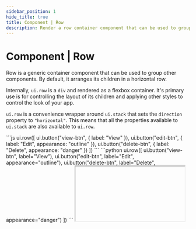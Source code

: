 ```yaml
---
sidebar_position: 1
hide_title: true
title: Component | Row
description: Render a row container component that can be used to group other components.
---
```




# Component | Row

Row is a generic container component that can be used to group other components. By default, it arranges its children in a horizontal row.

Internally, `ui.row` is a `div` and rendered as a flexbox container. It's primary use is for controlling the layout of its children and applying other styles to control the look of your app.

`ui.row` is a convenience wrapper around `ui.stack` that sets the `direction` property to `"horizontal"`. This means that all the properties available to `ui.stack` are also available to `ui.row`.

<Tabs groupId="sdkLanguage">
    <TabItem value="node" label="TypeScript / JavaScript">
    ```js
    ui.row([
        ui.button("view-btn", { label: "View" }),
        ui.button("edit-btn", { label: "Edit", appearance: "outline" }),
        ui.button("delete-btn", { label: "Delete", appearance: "danger" })
    ])
    ```
    </TabItem>
    <TabItem value="python" label="Python">
    ```python
    ui.row([
        ui.button("view-btn", label="View"),
        ui.button("edit-btn", label="Edit", appearance="outline"),
        ui.button("delete-btn", label="Delete", appearance="danger")
    ])
    ```
    </TabItem>
</Tabs>

<IFrame type="components-layout-row" heightPx={125} />

## API reference

See the [Stack API reference](/components/layout/stack#api-reference) for more details. The only difference is that `ui.row` sets the `direction` property to `"horizontal"` by default.
